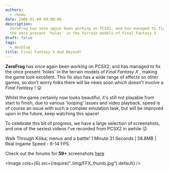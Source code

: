 ```yaml
---
authors:
  - ckemu
date: 2006-01-09 00:00:00
description:
  ZeroFrog has once again been working on PCSX2, and has managed to fix
  the once present 'holes' in the terrain models of Final Fantasy X
draft: false
tags:
  - devblog
title: Final Fantasy X And Beyond!
---
```


**ZeroFrog** has once again been working on PCSX2, and has managed to
fix the once present 'holes' in the terrain models of _Final Fantasy
X_ , making the game look excellent. This fix also has a wide range of
effects on other games, so don't worry folks there will be news soon
which doesn't involve a _Final Fantasy_ !
😛

<!-- truncate -->

Whilst the game certainly now looks beautiful, it's still not playable
from start to finish, due to various 'looping' issues and video
playback, speed is of course an issue with such a complex emulation
task, but will be improved upon in the future, keep watching this
space!

To celebrate this bit of progress, we have a large selection of
screenshots, and one of the sexiest videos I've recorded from PCSX2 in
awhile
😉

<!-- TODO - legacy find video? -->

Walk Through Kilika, menus and a battle!
1 Minute 31 Seconds | 58.8MB | Real Ingame Speed - 6-14 FPS.

Check out the forums for **59+** screenshots
[here](http://forums.ngemu.com/pcsx2-official-forum/67757-ffx-looking-near-perfect.html)

<Image cols={6} src={require("./img/FFX_thumb.jpg").default} />
